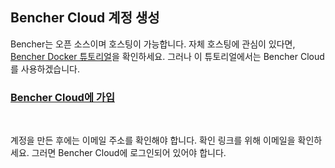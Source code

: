 ## Bencher Cloud 계정 생성

Bencher는 오픈 소스이며 호스팅이 가능합니다.
자체 호스팅에 관심이 있다면, [Bencher Docker 튜토리얼](/ko/docs/tutorial/docker/)을 확인하세요.
그러나 이 튜토리얼에서는 Bencher Cloud를 사용하겠습니다.


<h3><a id="sign-up-bencher-cloud" href="/auth/signup" target="_blank">Bencher Cloud에 가입</a></h3>
<br />

계정을 만든 후에는 이메일 주소를 확인해야 합니다.
확인 링크를 위해 이메일을 확인하세요.
그러면 Bencher Cloud에 로그인되어 있어야 합니다.
